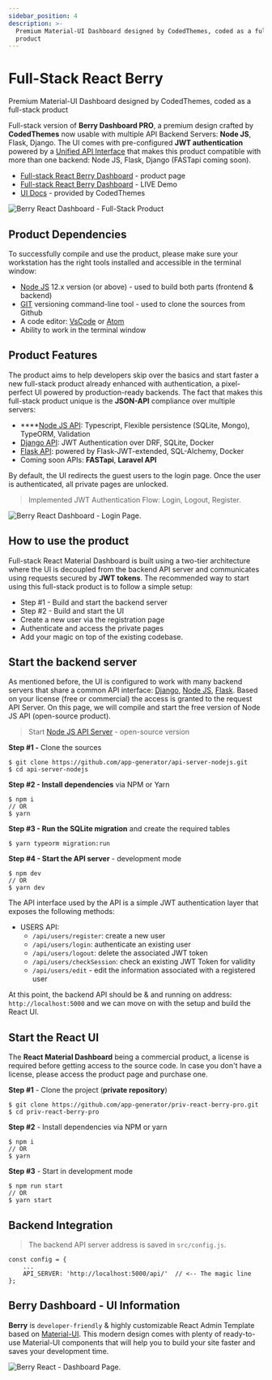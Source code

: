 ```yaml
---
sidebar_position: 4
description: >-
  Premium Material-UI Dashboard designed by CodedThemes, coded as a full-stack
  product
---
```


# Full-Stack React Berry

<SubHeading> Premium Material-UI Dashboard designed by CodedThemes, coded as a full-stack product</SubHeading>

Full-stack version of **Berry Dashboard PRO**, a premium design crafted by **CodedThemes** now usable with multiple API Backend Servers: **Node JS**, Flask, Django. The UI comes with pre-configured **JWT authentication** powered by a [Unified API Interface](../../boilerplate-code/api-server/api-unified-definition.md) that makes this product compatible with more than one backend: Node JS, Flask, Django (FASTapi coming soon).

- [Full-stack React Berry Dashboard](https://appseed.us/full-stack/react-berry-dashboard) - product page
- [Full-stack React Berry Dashboard](https://fullstack-react-berry-dashboard.appseed-srv1.com/) - LIVE Demo
- [UI Docs](https://codedthemes.gitbook.io/berry/) - provided by CodedThemes

![Berry React Dashboard - Full-Stack Product ](../../../static/assets/fullstack-berry-dashboard-charts-xs.jpg)

## Product Dependencies

To successfully compile and use the product, please make sure your workstation has the right tools installed and accessible in the terminal window:

- [Node JS](https://nodejs.org/en/) 12.x version (or above) - used to build both parts (frontend & backend)
- [GIT](https://git-scm.com/) versioning command-line tool - used to clone the sources from Github
- A code editor: [VsCode](https://code.visualstudio.com/) or [Atom](https://atom.io/)
- Ability to work in the terminal window

## Product Features

The product aims to help developers skip over the basics and start faster a new full-stack product already enhanced with authentication, a pixel-perfect UI powered by production-ready backends. The fact that makes this full-stack product unique is the **JSON-API** compliance over multiple servers:

- \*\*\*\*[Node JS API](../../boilerplate-code/api-server/node-js.md): Typescript, Flexible persistence (SQLite, Mongo), TypeORM, Validation
- [Django API](../../boilerplate-code/api-server/django.md): JWT Authentication over DRF, SQLite, Docker
- [Flask API](../../boilerplate-code/api-server/flask.md): powered by Flask-JWT-extended, SQL-Alchemy, Docker
- Coming soon APIs: **FASTapi**, **Laravel API**

By default, the UI redirects the guest users to the login page. Once the user is authenticated, all private pages are unlocked.

> Implemented JWT Authentication Flow: Login, Logout, Register.

![Berry React Dashboard - Login Page. ](../../../static/assets/fullstack-berry-dashboard-signup-xs.jpg)

## **How to use the product**

Full-stack React Material Dashboard is built using a two-tier architecture where the UI is decoupled from the backend API server and communicates using requests secured by **JWT tokens**. The recommended way to start using this full-stack product is to follow a simple setup:

- Step #1 - Build and start the backend server
- Step #2 - Build and start the UI
- Create a new user via the registration page
- Authenticate and access the private pages
- Add your magic on top of the existing codebase.

## Start the backend server

As mentioned before, the UI is configured to work with many backend servers that share a common API interface: [Django](../../boilerplate-code/api-server/django.md), [Node JS](../../boilerplate-code/api-server/node-js.md), [Flask](../../boilerplate-code/api-server/flask.md). Based on your license (free or commercial) the access is granted to the request API Server. On this page, we will compile and start the free version of Node JS API (open-source product).

> Start [Node JS API Server](../../boilerplate-code/api-server/node-js.md) - open-source version

**Step #1 -** Clone the sources

```
$ git clone https://github.com/app-generator/api-server-nodejs.git
$ cd api-server-nodejs
```

**Step #2 - Install dependencies** via NPM or Yarn

```
$ npm i
// OR
$ yarn
```

**Step #3 - Run the SQLite migration** and create the required tables

```
$ yarn typeorm migration:run
```

**Step #4 - Start the API server** - development mode

```
$ npm dev
// OR
$ yarn dev
```

The API interface used by the API is a simple JWT authentication layer that exposes the following methods:

- USERS API:
  - `/api/users/register`: create a new user
  - `/api/users/login`: authenticate an existing user
  - `/api/users/logout`: delete the associated JWT token
  - `/api/users/checkSession`: check an existing JWT Token for validity
  - `/api/users/edit` - edit the information associated with a registered user

At this point, the backend API should be & and running on address: `http://localhost:5000` and we can move on with the setup and build the React UI.

## Start the React UI

The **React Material Dashboard** being a commercial product, a license is required before getting access to the source code. In case you don't have a license, please access the product page and purchase one.

**Step #1** - Clone the project (**private repository**)

```
$ git clone https://github.com/app-generator/priv-react-berry-pro.git
$ cd priv-react-berry-pro
```

**Step #2** - Install dependencies via NPM or yarn

```
$ npm i
// OR
$ yarn
```

**Step #3** - Start in development mode

```
$ npm run start
// OR
$ yarn start
```

## Backend Integration

> The backend API server address is saved in `src/config.js`.

```
const config = {
    ...
    API_SERVER: 'http://localhost:5000/api/'  // <-- The magic line
};
```

## Berry Dashboard - UI Information

**Berry** is `developer-friendly` & highly customizable React Admin Template based on [Material-UI](http://material-ui.com/). This modern design comes with plenty of ready-to-use Material-UI components that will help you to build your site faster and saves your development time.

![Berry React - Dashboard Page. ](../../../static/assets/fullstack-berry-dashboard-xs.jpg)

